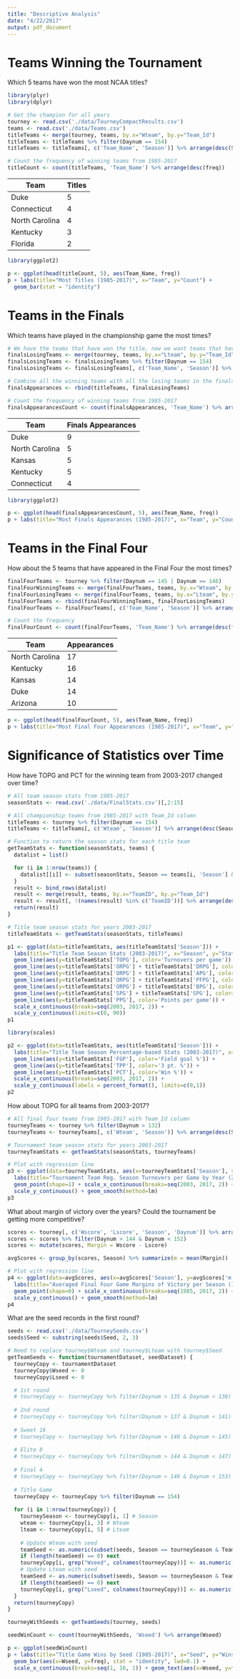 ```yaml
---
title: "Descriptive Analysis"
date: "4/22/2017"
output: pdf_document
---
```


# Teams Winning the Tournament

Which 5 teams have won the most NCAA titles?

```r
library(plyr)
library(dplyr)

# Get the champion for all years
tourney <- read.csv('./data/TourneyCompactResults.csv')
teams <- read.csv('./data/Teams.csv')
titleTeams <- merge(tourney, teams, by.x="Wteam", by.y="Team_Id")
titleTeams <- titleTeams %>% filter(Daynum == 154)
titleTeams <- titleTeams[, c('Team_Name', 'Season')] %>% arrange(desc(Season))

# Count the frequency of winning teams from 1985-2017
titleCount <- count(titleTeams, 'Team_Name') %>% arrange(desc(freq))
```

| Team           | Titles |
|----------------|--------|
| Duke           | 5      |
| Connecticut    | 4      |
| North Carolina | 4      |
| Kentucky       | 3      |
| Florida        | 2      |

```r
library(ggplot2)

p <- ggplot(head(titleCount, 5), aes(Team_Name, freq))
p + labs(title="Most Titles (1985-2017)", x="Team", y="Count") +
  geom_bar(stat = "identity")
```

# Teams in the Finals

Which teams have played in the championship game the most times?

```r
# We have the teams that have won the title, now we want teams that have lost in the finals.
finalsLosingTeams <- merge(tourney, teams, by.x="Lteam", by.y="Team_Id")
finalsLosingTeams <- finalsLosingTeams %>% filter(Daynum == 154)
finalsLosingTeams <- finalsLosingTeams[, c('Team_Name', 'Season')] %>% arrange(desc(Season))

# Combine all the winning teams with all the losing teams in the finals
finalsAppearances <- rbind(titleTeams, finalsLosingTeams)

# Count the frequency of winning teams from 1985-2017
finalsAppearancesCount <- count(finalsAppearances, 'Team_Name') %>% arrange(desc(freq))

```

| Team           | Finals Appearances |
|----------------|--------------------|
| Duke           | 9                  |
| North Carolina | 5                  |
| Kansas         | 5                  |
| Kentucky       | 5                  |
| Connecticut    | 4                  |

```r
library(ggplot2)

p <- ggplot(head(finalsAppearancesCount, 5), aes(Team_Name, freq))
p + labs(title="Most Finals Appearances (1985-2017)", x="Team", y="Count") + geom_bar(stat = "identity")
```

# Teams in the Final Four

How about the 5 teams that have appeared in the Final Four the most times?

```r
finalFourTeams <- tourney %>% filter(Daynum == 145 | Daynum == 146)
finalFourWinningTeams <- merge(finalFourTeams, teams, by.x="Wteam", by.y="Team_Id")
finalFourLosingTeams <- merge(finalFourTeams, teams, by.x="Lteam", by.y="Team_Id")
finalFourTeams <- rbind(finalFourWinningTeams, finalFourLosingTeams)
finalFourTeams <- finalFourTeams[, c('Team_Name', 'Season')] %>% arrange(desc(Season))

# Count the frequency
finalFourCount <- count(finalFourTeams, 'Team_Name') %>% arrange(desc(freq))
```

| Team           | Appearances |
|----------------|-------------|
| North Carolina | 17          |
| Kentucky       | 16          |
| Kansas         | 14          |
| Duke           | 14          |
| Arizona        | 10          |

```r
p <- ggplot(head(finalFourCount, 5), aes(Team_Name, freq))
p + labs(title="Most Final Four Appearances (1985-2017)", x="Team", y="Count") + geom_bar(stat = "identity")
```

# Significance of Statistics over Time

How have TOPG and PCT for the winning team from 2003-2017 changed over time?

```r
# All team season stats from 1985-2017
seasonStats <- read.csv('./data/FinalStats.csv')[,2:15]

# All championship teams from 1985-2017 with Team_Id column
titleTeams <- tourney %>% filter(Daynum == 154)
titleTeams <- titleTeams[, c('Wteam', 'Season')] %>% arrange(desc(Season))

# Function to return the season stats for each title team
getTeamStats <- function(seasonStats, teams) {
  datalist = list()

  for (i in 1:nrow(teams)) {
    datalist[[i]] <- subset(seasonStats, Season == teams[i, 'Season'] & TeamID == teams[i, 'Wteam'])
  }
  result <- bind_rows(datalist)
  result <- merge(result, teams, by.x="TeamID", by.y="Team_Id")
  result <- result[, !(names(result) %in% c('TeamID'))] %>% arrange(desc(Season))
  return(result)
}

# Title team season stats for years 2003-2017
titleTeamStats <- getTeamStats(seasonStats, titleTeams)
```

```r
p1 <- ggplot(data=titleTeamStats, aes(titleTeamStats['Season'])) +
  labs(title="Title Team Season Stats (2003-2017)", x="Season", y="Stat") + 
  geom_line(aes(y=titleTeamStats['TOPG'], color='Turnovers per game')) +
  geom_line(aes(y=titleTeamStats['ORPG'] + titleTeamStats['DRPG'], color='Rebounds per game')) +
  geom_line(aes(y=titleTeamStats['ORPG'] + titleTeamStats['APG'], color='Assists per game')) +
  geom_line(aes(y=titleTeamStats['ORPG'] + titleTeamStats['PFPG'], color='Personal fouls per game')) +
  geom_line(aes(y=titleTeamStats['ORPG'] + titleTeamStats['BPG'], color='Blocks per game')) +
  geom_line(aes(y=titleTeamStats['SPG'] + titleTeamStats['SPG'], color='Steals per game')) +
  geom_line(aes(y=titleTeamStats['PPG'], color='Points per game')) +
  scale_x_continuous(breaks=seq(2003, 2017, 2)) +
  scale_y_continuous(limits=c(0, 90))
p1

library(scales)

p2 <- ggplot(data=titleTeamStats, aes(titleTeamStats['Season'])) +
  labs(title="Title Team Season Percentage-based Stats (2003-2017)", x="Season", y="Stat") + 
  geom_line(aes(y=titleTeamStats['FGP'], color='Field goal %')) +
  geom_line(aes(y=titleTeamStats['TPP'], color='3 pt. %')) +
  geom_line(aes(y=titleTeamStats['PCT'], color='Win %')) +
  scale_x_continuous(breaks=seq(2003, 2017, 2)) +
  scale_y_continuous(labels = percent_format(), limits=c(0,1))
p2
```

How about TOPG for all teams from 2003-2017?

```r
# All final four teams from 1985-2017 with Team_Id column
tourneyTeams <- tourney %>% filter(Daynum > 132)
tourneyTeams <- tourneyTeams[, c('Wteam', 'Season')] %>% arrange(desc(Season))

# Tournament team season stats for years 2003-2017
tourneyTeamStats <- getTeamStats(seasonStats, tourneyTeams)

# Plot with regression line
p3 <- ggplot(data=tourneyTeamStats, aes(x=tourneyTeamStats['Season'], y=tourneyTeamStats['TOPG'])) +
  labs(title="Tournament Team Reg. Season Turnovers per Game by Year (2003-2017)", x="Season", y="%") + 
  geom_point(shape=1) + scale_x_continuous(breaks=seq(2003, 2017, 2)) +
  scale_y_continuous() + geom_smooth(method=lm)
p3
```

What about margin of victory over the years? Could the tournament be getting more competitive?

```r
scores <- tourney[, c('Wscore', 'Lscore', 'Season', 'Daynum')] %>% arrange(desc(Season))
scores <- scores %>% filter(Daynum > 144 & Daynum < 152)
scores <- mutate(scores, Margin = Wscore - Lscore)

avgScores <- group_by(scores, Season) %>% summarize(m = mean(Margin))

# Plot with regression line
p4 <- ggplot(data=avgScores, aes(x=avgScores['Season'], y=avgScores['m'])) +
  labs(title="Averaged Final Four Game Margins of Victory per Season (1985-2017)", x="Season", y="Margin of Victory (Points)") + 
  geom_point(shape=0) + scale_x_continuous(breaks=seq(1985, 2017, 2)) +
  scale_y_continuous() + geom_smooth(method=lm)
p4
```

What are the seed records in the first round?

```r
seeds <- read.csv('./data/TourneySeeds.csv')
seeds$Seed <- substring(seeds$Seed, 2, 3)

# Need to replace tourney$Wteam and tourney$Lteam with tourney$Seed
getTeamSeeds <- function(tournamentDataset, seedDataset) {
  tourneyCopy <- tournamentDataset
  tourneyCopy$Wseed <- 0
  tourneyCopy$Lseed <- 0

  # 1st round
  # tourneyCopy <- tourneyCopy %>% filter(Daynum > 135 & Daynum < 138)
  
  # 2nd round
  # tourneyCopy <- tourneyCopy %>% filter(Daynum > 137 & Daynum < 141)
  
  # Sweet 16
  # tourneyCopy <- tourneyCopy %>% filter(Daynum > 140 & Daynum < 145)
  
  # Elite 8
  # tourneyCopy <- tourneyCopy %>% filter(Daynum > 144 & Daynum < 147)
  
  # Final 4
  # tourneyCopy <- tourneyCopy %>% filter(Daynum > 146 & Daynum < 153)
  
  # Title Game
  tourneyCopy <- tourneyCopy %>% filter(Daynum == 154)
  
  for (i in 1:nrow(tourneyCopy)) {
    tourneySeason <- tourneyCopy[i, 1] # Season
    wteam <- tourneyCopy[i, 3] # Wteam
    lteam <- tourneyCopy[i, 5] # Lteam
    
    # Update Wteam with seed
    teamSeed <- as.numeric(subset(seeds, Season == tourneySeason & Team == wteam)$Seed)
    if (length(teamSeed) == 0) next
    tourneyCopy[i, grep("Wseed", colnames(tourneyCopy))] <- as.numeric(teamSeed)
    # Update Lteam with seed
    teamSeed <- as.numeric(subset(seeds, Season == tourneySeason & Team == lteam)$Seed)
    if (length(teamSeed) == 0) next
    tourneyCopy[i, grep("Lseed", colnames(tourneyCopy))] <- as.numeric(teamSeed)
  }
  return(tourneyCopy)
}

tourneyWithSeeds <- getTeamSeeds(tourney, seeds)

seedWinCount <- count(tourneyWithSeeds, 'Wseed') %>% arrange(Wseed)

p <- ggplot(seedWinCount)
p + labs(title="Title Game Wins by Seed (1985-2017)", x="Seed", y="Wins") +
  geom_bar(aes(x=Wseed, y=freq), stat = "identity", lwd=0.1) +
  scale_x_continuous(breaks=seq(1, 16, 1)) + geom_text(aes(x=Wseed, y=freq, label=freq), position=position_dodge(width=1.0), vjust=-0.0)
```

